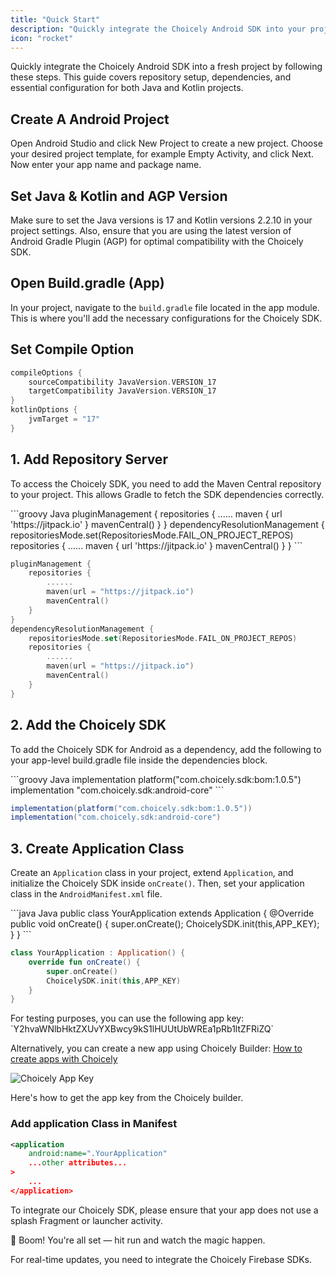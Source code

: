 ```yaml
---
title: "Quick Start"
description: "Quickly integrate the Choicely Android SDK into your project"
icon: "rocket"
---
```


Quickly integrate the Choicely Android SDK into a fresh project by following these steps. This guide covers repository setup, dependencies, and essential configuration for both Java and Kotlin projects.

## Create A Android Project

Open Android Studio and click New Project to create a new project. Choose your desired project template, for example Empty Activity, and click Next. Now enter your app name and package name.

## Set Java & Kotlin and AGP Version

Make sure to set the Java versions is 17 and Kotlin versions 2.2.10 in your project settings. Also, ensure that you are using the latest version of Android Gradle Plugin (AGP) for optimal compatibility with the Choicely SDK.

## Open Build.gradle (App)

In your project, navigate to the `build.gradle` file located in the app module. This is where you'll add the necessary configurations for the Choicely SDK.

## Set Compile Option

```kotlin
compileOptions {
    sourceCompatibility JavaVersion.VERSION_17
    targetCompatibility JavaVersion.VERSION_17
}
kotlinOptions {
    jvmTarget = "17"
}
```

## 1. Add Repository Server

To access the Choicely SDK, you need to add the Maven Central repository to your project. This allows Gradle to fetch the SDK dependencies correctly.

<CodeGroup>
```groovy Java
pluginManagement {
    repositories {
        ......
        maven { url 'https://jitpack.io' }
        mavenCentral()
    }
}
dependencyResolutionManagement {
    repositoriesMode.set(RepositoriesMode.FAIL_ON_PROJECT_REPOS)
    repositories {
        ......
        maven { url 'https://jitpack.io' }
        mavenCentral()
    }
}
```

```kotlin Kotlin
pluginManagement {
    repositories {
        ......
        maven(url = "https://jitpack.io")
        mavenCentral()
    }
}
dependencyResolutionManagement {
    repositoriesMode.set(RepositoriesMode.FAIL_ON_PROJECT_REPOS)
    repositories {
        ......
        maven(url = "https://jitpack.io")
        mavenCentral()
    }
}
```
</CodeGroup>

## 2. Add the Choicely SDK

To add the Choicely SDK for Android as a dependency, add the following to your app-level build.gradle file inside the dependencies block.

<CodeGroup>
```groovy Java
implementation platform("com.choicely.sdk:bom:1.0.5")
implementation "com.choicely.sdk:android-core"
```

```groovy Kotlin
implementation(platform("com.choicely.sdk:bom:1.0.5"))
implementation("com.choicely.sdk:android-core")
```
</CodeGroup>

## 3. Create Application Class

Create an `Application` class in your project, extend `Application`, and initialize the Choicely SDK inside `onCreate()`. Then, set your application class in the `AndroidManifest.xml` file.

<CodeGroup>
```java Java
public class YourApplication extends Application {
    @Override
    public void onCreate() {
        super.onCreate();
        ChoicelySDK.init(this,APP_KEY);
    }
}
```

```kotlin Kotlin
class YourApplication : Application() {
    override fun onCreate() {
        super.onCreate()
        ChoicelySDK.init(this,APP_KEY)
    }
}
```
</CodeGroup>

<Note>
For testing purposes, you can use the following app key: `Y2hvaWNlbHktZXUvYXBwcy9kS1lHUUtUbWREa1pRb1ltZFRiZQ`

Alternatively, you can create a new app using Choicely Builder: [How to create apps with Choicely](https://www.choicely.com/tutorials/how-to-create-apps-with-choicely-using-an-app-template)
</Note>

<Frame>
  <img src="/images/mobile-sdk/how-to-get-app-key.png" alt="Choicely App Key" />
</Frame>

Here's how to get the app key from the Choicely builder.

### Add application Class in Manifest

```xml
<application
    android:name=".YourApplication"
    ...other attributes...
>
    ...
</application>
```

<Warning>
To integrate our Choicely SDK, please ensure that your app does not use a splash Fragment or launcher activity.
</Warning>

🚀 Boom! You're all set — hit run and watch the magic happen.

<Note>
For real-time updates, you need to integrate the Choicely Firebase SDKs.
</Note>
